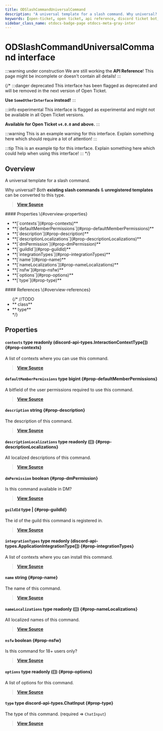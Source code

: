 ```yaml
---
title: ODSlashCommandUniversalCommand
description: "A universal template for a slash command. Why universal? Both **existing slash commands** & **unregistered templates** can be converted to this type."
keywords: [open-ticket, open ticket, api reference, discord ticket bot, interface]
sidebar_class_name: otdocs-badge-page otdocs-meta-gray-inter
---
```

<head>
    <link rel="apple-touch-icon" href="/img/logo_vertical.png"/>
</head>

# ODSlashCommandUniversalCommand <M color="gray">interface</M>

:::warning under construction
We are still working the **API Reference**! This page might be incomplete or doesn't contain all details!
:::

{/*
:::danger deprecated
This interface has been flagged as deprecated and will be removed in the next version of Open Ticket.

**Use `SomeOtherInterface` instead!**
:::

:::info experimental
This interface is flagged as experimental and might not be available in all Open Ticket versions.

**Available for Open Ticket `v4.0.0` and above.**
:::

:::warning
This is an example warning for this interface. Explain something here which should require a lot of attention!
:::

:::tip
This is an example tip for this interface. Explain something here which could help when using this interface!
:::
*/}

## Overview
A universal template for a slash command.

Why universal? Both **existing slash commands** & **unregistered templates** can be converted to this type.

> [**View Source**](https://otgithub.dj-dj.be/tree/main/src/core/api/modules/client.ts#L487)

<FlexHorizontal>
<div style={{width:"50%"}}>
    #### Properties \{#overview-properties}
    <ul>
        <li>**[`contexts`](#prop-contexts)**</li>
        <li>**[`defaultMemberPermissions`](#prop-defaultMemberPermissions)**</li>
        <li>**[`description`](#prop-description)**</li>
        <li>**[`descriptionLocalizations`](#prop-descriptionLocalizations)**</li>
        <li>**[`dmPermission`](#prop-dmPermission)**</li>
        <li>**[`guildId`](#prop-guildId)**</li>
        <li>**[`integrationTypes`](#prop-integrationTypes)**</li>
        <li>**[`name`](#prop-name)**</li>
        <li>**[`nameLocalizations`](#prop-nameLocalizations)**</li>
        <li>**[`nsfw`](#prop-nsfw)**</li>
        <li>**[`options`](#prop-options)**</li>
        <li>**[`type`](#prop-type)**</li>
    </ul>
</div>
<div style={{width:"50%"}}>
    #### References \{#overview-references}
    <ul>
        {/*
        //TODO
        <li>**<code><ApiUrl url="class:ODId" label="api.ODId"/></code> <M color="purple">class</M>**</li>
        <li>**<code><ApiUrl url="type:ODExampleType" label="api.ODExampleType"/></code> <M color="brown">type</M>**</li>
        */}
    </ul>
</div>
</FlexHorizontal>

## Properties
<Divider></Divider>
#### `contexts` <M color="brown">type</M> <ApiBlock>readonly (discord-api-types.InteractionContextType[])</ApiBlock> \{#prop-contexts}
A list of contexts where you can use this command.

> [**View Source**](https://otgithub.dj-dj.be/tree/main/src/core/api/modules/client.ts#L511)

<Divider></Divider>
#### `defaultMemberPermissions` <M color="brown">type</M> <ApiBlock>bigint</ApiBlock> \{#prop-defaultMemberPermissions}
A bitfield of the user permissions required to use this command.

> [**View Source**](https://otgithub.dj-dj.be/tree/main/src/core/api/modules/client.ts#L505)

<Divider></Divider>
#### `description` <M color="blue">string</M> <ApiBlock><ApiUrl url="js:string" label="string"/></ApiBlock> \{#prop-description}
The description of this command.

> [**View Source**](https://otgithub.dj-dj.be/tree/main/src/core/api/modules/client.ts#L495)

<Divider></Divider>
#### `descriptionLocalizations` <M color="brown">type</M> <ApiBlock>readonly (<ApiUrl url="interface:ODSlashCommandUniversalTranslation" label="api.ODSlashCommandUniversalTranslation"/>[])</ApiBlock> \{#prop-descriptionLocalizations}
All localized descriptions of this command.

> [**View Source**](https://otgithub.dj-dj.be/tree/main/src/core/api/modules/client.ts#L497)

<Divider></Divider>
#### `dmPermission` <M color="red">boolean</M> <ApiBlock><ApiUrl url="js:boolean" label="boolean"/></ApiBlock> \{#prop-dmPermission}
Is this command available in DM?

> [**View Source**](https://otgithub.dj-dj.be/tree/main/src/core/api/modules/client.ts#L507)

<Divider></Divider>
#### `guildId` <M color="brown">type</M> <ApiBlock><ApiUrl url="js:null" label="null"/>|<ApiUrl url="js:string" label="string"/></ApiBlock> \{#prop-guildId}
The id of the guild this command is registered in.

> [**View Source**](https://otgithub.dj-dj.be/tree/main/src/core/api/modules/client.ts#L499)

<Divider></Divider>
#### `integrationTypes` <M color="brown">type</M> <ApiBlock>readonly (discord-api-types.ApplicationIntegrationType[])</ApiBlock> \{#prop-integrationTypes}
A list of contexts where you can install this command.

> [**View Source**](https://otgithub.dj-dj.be/tree/main/src/core/api/modules/client.ts#L509)

<Divider></Divider>
#### `name` <M color="blue">string</M> <ApiBlock><ApiUrl url="js:string" label="string"/></ApiBlock> \{#prop-name}
The name of this command.

> [**View Source**](https://otgithub.dj-dj.be/tree/main/src/core/api/modules/client.ts#L491)

<Divider></Divider>
#### `nameLocalizations` <M color="brown">type</M> <ApiBlock>readonly (<ApiUrl url="interface:ODSlashCommandUniversalTranslation" label="api.ODSlashCommandUniversalTranslation"/>[])</ApiBlock> \{#prop-nameLocalizations}
All localized names of this command.

> [**View Source**](https://otgithub.dj-dj.be/tree/main/src/core/api/modules/client.ts#L493)

<Divider></Divider>
#### `nsfw` <M color="red">boolean</M> <ApiBlock><ApiUrl url="js:boolean" label="boolean"/></ApiBlock> \{#prop-nsfw}
Is this command for 18+ users only?

> [**View Source**](https://otgithub.dj-dj.be/tree/main/src/core/api/modules/client.ts#L501)

<Divider></Divider>
#### `options` <M color="brown">type</M> <ApiBlock>readonly (<ApiUrl url="interface:ODSlashCommandUniversalOption" label="api.ODSlashCommandUniversalOption"/>[])</ApiBlock> \{#prop-options}
A list of options for this command.

> [**View Source**](https://otgithub.dj-dj.be/tree/main/src/core/api/modules/client.ts#L503)

<Divider></Divider>
#### `type` <M color="brown">type</M> <ApiBlock>discord-api-types.ChatInput</ApiBlock> \{#prop-type}
The type of this command. (required => `ChatInput`)

> [**View Source**](https://otgithub.dj-dj.be/tree/main/src/core/api/modules/client.ts#L489)

<Divider></Divider>
